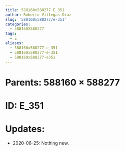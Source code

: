 ```yaml
---
title: 588160x588277 E_351
author: Roberto Villegas-Diaz
slug: '588160x588277/e-351'
categories:
  - 588160X588277
tags:
  - E
aliases:
  - 588160x588277-e_351
  - 588160x588277-e-351
  - 588160x588277-e351
---
```


# **Parents**: 588160 $\times$ 588277
# **ID**: E_351
# **Updates**: 
 - 2020-06-25: Nothing new.
